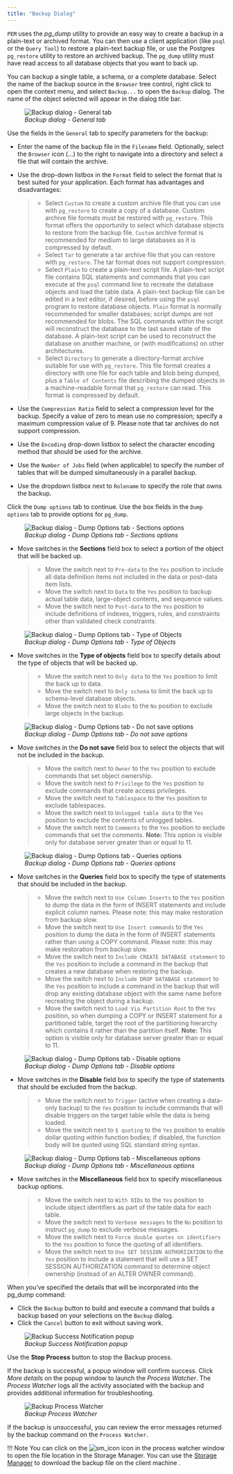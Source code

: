 ```yaml
---
title: "Backup Dialog"
---
```


<div id="backup_dialog" class="registered_link"></div>

`PEM` uses the *pg_dump* utility to provide an easy way to create a backup in a plain-text or archived format. You can then use a client application (like `psql` or the `Query Tool`) to restore a plain-text backup file, or use the Postgres `pg_restore` utility to restore an archived backup. The `pg_dump` utility must have read access to all database objects that you want to back up.

You can backup a single table, a schema, or a complete database. Select the name of the backup source in the `Browser` tree control, right click to open the context menu, and select `Backup...` to open the `Backup` dialog. The name of the object selected will appear in the dialog title bar.

<figure><img src="../images/backup_general.png" class="align-center" alt="Backup dialog - General tab" /><figcaption aria-hidden="true"><em>Backup dialog - General tab</em></figcaption></figure>

Use the fields in the `General` tab to specify parameters for the backup:

-   Enter the name of the backup file in the `Filename` field. Optionally, select the `Browser` icon (...) to the right to navigate into a directory and select a file that will contain the archive.

-   Use the drop-down listbox in the `Format` field to select the format that is best suited for your application. Each format has advantages and disadvantages:

    > -   Select `Custom` to create a custom archive file that you can use with `pg_restore` to create a copy of a database. Custom archive file formats must be restored with `pg_restore`. This format offers the opportunity to select which database objects to restore from the backup file. `Custom` archive format is recommended for medium to large databases as it is compressed by default.
    > -   Select `Tar` to generate a tar archive file that you can restore with `pg_restore`. The tar format does not support compression.
    > -   Select `Plain` to create a plain-text script file. A plain-text script file contains SQL statements and commands that you can execute at the `psql` command line to recreate the database objects and load the table data. A plain-text backup file can be edited in a text editor, if desired, before using the `psql` program to restore database objects. `Plain` format is normally recommended for smaller databases; script dumps are not recommended for blobs. The SQL commands within the script will reconstruct the database to the last saved state of the database. A plain-text script can be used to reconstruct the database on another machine, or (with modifications) on other architectures.
    > -   Select `Directory` to generate a directory-format archive suitable for use with `pg_restore`. This file format creates a directory with one file for each table and blob being dumped, plus a `Table of Contents` file describing the dumped objects in a machine-readable format that `pg_restore` can read. This format is compressed by default.

-   Use the `Compression Ratio` field to select a compression level for the backup. Specify a value of zero to mean use no compression; specify a maximum compression value of 9. Please note that tar archives do not support compression.

-   Use the `Encoding` drop-down listbox to select the character encoding method that should be used for the archive.

-   Use the `Number of Jobs` field (when applicable) to specify the number of tables that will be dumped simultaneously in a parallel backup.

-   Use the dropdown listbox next to `Rolename` to specify the role that owns the backup.

Click the `Dump options` tab to continue. Use the box fields in the `Dump options` tab to provide options for `pg_dump`.

<figure><img src="../images/backup_sections.png" class="align-center" alt="Backup dialog - Dump Options tab - Sections options" /><figcaption aria-hidden="true"><em>Backup dialog - Dump Options tab - Sections options</em></figcaption></figure>

-   Move switches in the **Sections** field box to select a portion of the object that will be backed up.

    > -   Move the switch next to `Pre-data` to the `Yes` position to include all data definition items not included in the data or post-data item lists.
    > -   Move the switch next to `Data` to the `Yes` position to backup actual table data, large-object contents, and sequence values.
    > -   Move the switch next to `Post-data` to the `Yes` position to include definitions of indexes, triggers, rules, and constraints other than validated check constraints.

<figure><img src="../images/backup_objects.png" class="align-center" alt="Backup dialog - Dump Options tab - Type of Objects" /><figcaption aria-hidden="true"><em>Backup dialog - Dump Options tab - Type of Objects</em></figcaption></figure>

-   Move switches in the **Type of objects** field box to specify details about the type of objects that will be backed up.

    > -   Move the switch next to `Only data` to the `Yes` position to limit the back up to data.
    > -   Move the switch next to `Only schema` to limit the back up to schema-level database objects.
    > -   Move the switch next to `Blobs` to the `No` position to exclude large objects in the backup.

<figure><img src="../images/backup_do_not_save.png" class="align-center" alt="Backup dialog - Dump Options tab - Do not save options" /><figcaption aria-hidden="true"><em>Backup dialog - Dump Options tab - Do not save options</em></figcaption></figure>

-   Move switches in the **Do not save** field box to select the objects that will not be included in the backup.

    > -   Move the switch next to `Owner` to the `Yes` position to exclude commands that set object ownership.
    > -   Move the switch next to `Privilege` to the `Yes` position to exclude commands that create access privileges.
    > -   Move the switch next to `Tablespace` to the `Yes` position to exclude tablespaces.
    > -   Move the switch next to `Unlogged table data` to the `Yes` position to exclude the contents of unlogged tables.
    > -   Move the switch next to `Comments` to the `Yes` position to exclude commands that set the comments. **Note:** This option is visible only for database server greater than or equal to 11.

<figure><img src="../images/backup_queries.png" class="align-center" alt="Backup dialog - Dump Options tab - Queries options" /><figcaption aria-hidden="true"><em>Backup dialog - Dump Options tab - Queries options</em></figcaption></figure>

-   Move switches in the **Queries** field box to specify the type of statements that should be included in the backup.

    > -   Move the switch next to `Use Column Inserts` to the `Yes` position to dump the data in the form of INSERT statements and include explicit column names. Please note: this may make restoration from backup slow.
    > -   Move the switch next to `Use Insert commands` to the `Yes` position to dump the data in the form of INSERT statements rather than using a COPY command. Please note: this may make restoration from backup slow.
    > -   Move the switch next to `Include CREATE DATABASE statement` to the `Yes` position to include a command in the backup that creates a new database when restoring the backup.
    > -   Move the switch next to `Include DROP DATABASE statement` to the `Yes` position to include a command in the backup that will drop any existing database object with the same name before recreating the object during a backup.
    > -   Move the switch next to `Load Via Partition Root` to the `Yes` position, so when dumping a COPY or INSERT statement for a partitioned table, target the root of the partitioning hierarchy which contains it rather than the partition itself. **Note:** This option is visible only for database server greater than or equal to 11.

<figure><img src="../images/backup_disable.png" class="align-center" alt="Backup dialog - Dump Options tab - Disable options" /><figcaption aria-hidden="true"><em>Backup dialog - Dump Options tab - Disable options</em></figcaption></figure>

-   Move switches in the **Disable** field box to specify the type of statements that should be excluded from the backup.

    > -   Move the switch next to `Trigger` (active when creating a data-only backup) to the `Yes` position to include commands that will disable triggers on the target table while the data is being loaded.
    > -   Move the switch next to `$ quoting` to the `Yes` position to enable dollar quoting within function bodies; if disabled, the function body will be quoted using SQL standard string syntax.

<figure><img src="../images/backup_miscellaneous.png" class="align-center" alt="Backup dialog - Dump Options tab - Miscellaneous options" /><figcaption aria-hidden="true"><em>Backup dialog - Dump Options tab - Miscellaneous options</em></figcaption></figure>

-   Move switches in the **Miscellaneous** field box to specify miscellaneous backup options.

    > -   Move the switch next to `With OIDs` to the `Yes` position to include object identifiers as part of the table data for each table.
    > -   Move the switch next to `Verbose messages` to the `No` position to instruct `pg_dump` to exclude verbose messages.
    > -   Move the switch next to `Force double quotes on identifiers` to the `Yes` position to force the quoting of all identifiers.
    > -   Move the switch next to `Use SET SESSION AUTHORIZATION` to the `Yes` position to include a statement that will use a SET SESSION AUTHORIZATION command to determine object ownership (instead of an ALTER OWNER command).

When you’ve specified the details that will be incorporated into the pg_dump command:

-   Click the `Backup` button to build and execute a command that builds a backup based on your selections on the `Backup` dialog.
-   Click the `Cancel` button to exit without saving work.

<figure><img src="../images/backup_messages.png" class="align-center" alt="Backup Success Notification popup" /><figcaption aria-hidden="true"><em>Backup Success Notification popup</em></figcaption></figure>

Use the **Stop Process** button to stop the Backup process.

If the backup is successful, a popup window will confirm success. Click *More details* on the popup window to launch the *Process Watcher*. The *Process Watcher* logs all the activity associated with the backup and provides additional information for troubleshooting.

<figure><img src="../images/backup_process_watcher.png" class="align-center" alt="Backup Process Watcher" /><figcaption aria-hidden="true"><em>Backup Process Watcher</em></figcaption></figure>

If the backup is unsuccessful, you can review the error messages returned by the backup command on the `Process Watcher`.

!!! Note
    You can click on the ![sm_icon](../images/sm_icon.png) icon in the process watcher window to open the file location in the Storage Manager. You can use the [Storage Manager](05_storage_manager/#storage_manager) to download the backup file on the client machine .
